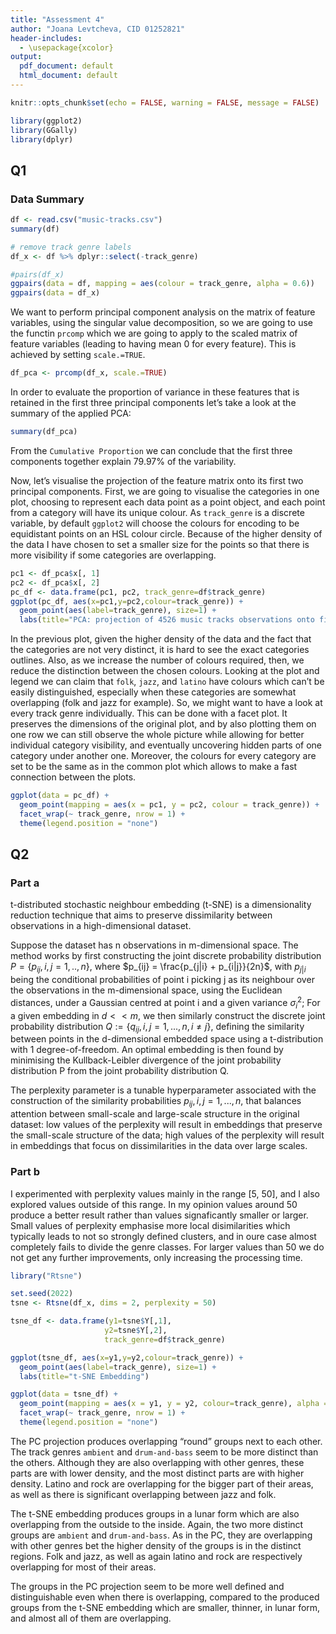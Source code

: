 ```yaml
---
title: "Assessment 4"
author: "Joana Levtcheva, CID 01252821"
header-includes:
  - \usepackage{xcolor}
output:
  pdf_document: default
  html_document: default
---
```


```r
knitr::opts_chunk$set(echo = FALSE, warning = FALSE, message = FALSE)
```

```r
library(ggplot2)
library(GGally)
library(dplyr)
```

## Q1

### Data Summary

```r
df <- read.csv("music-tracks.csv")
summary(df)

# remove track genre labels 
df_x <- df %>% dplyr::select(-track_genre)
```


```r
#pairs(df_x)
ggpairs(data = df, mapping = aes(colour = track_genre, alpha = 0.6))
ggpairs(data = df_x)
```

We want to perform principal component analysis on the matrix of feature variables, using the singular value decomposition, so we are going to use the functin `prcomp` which we are going to apply to the scaled matrix of feature variables (leading to having mean 0 for every feature). This is achieved by setting `scale.=TRUE`.

```r
df_pca <- prcomp(df_x, scale.=TRUE)
```

In order to evaluate the proportion of variance in these features that is retained in the first three principal components let's take a look at the summary of the applied PCA:

```r
summary(df_pca)
```

From the `Cumulative Proportion` we can conclude that the first three components together explain 79.97% of the variability.

Now, let's visualise the projection of the feature matrix onto its first two principal components. First, we are going to visualise the categories in one plot, choosing to represent each data point as a point object, and each point from a category will have its unique colour. As `track_genre` is a discrete variable, by default `ggplot2` will choose the colours for encoding to be equidistant points on an HSL colour circle. Because of the higher density of the data I have chosen to set a smaller size for the points so that there is more visibility if some categories are overlapping.

```r
pc1 <- df_pca$x[, 1]
pc2 <- df_pca$x[, 2]
pc_df <- data.frame(pc1, pc2, track_genre=df$track_genre)
ggplot(pc_df, aes(x=pc1,y=pc2,colour=track_genre)) + 
  geom_point(aes(label=track_genre), size=1) + 
  labs(title="PCA: projection of 4526 music tracks observations onto first two PCs")
```

In the previous plot, given the higher density of the data and the fact that the categories are not very distinct, it is hard to see the exact categories outlines. Also, as we increase the number of colours required, then, we reduce the distinction between the chosen colours. Looking at the plot and legend we can claim that `folk`, `jazz`, and `latino` have colours which can't be easily distinguished, especially when these categories are somewhat overlapping (folk and jazz for example). So, we might want to have a look at every track genre individually. This can be done with a facet plot. It preserves the dimensions of the original plot, and by also plotting them on one row we can still observe the whole picture while allowing for better individual category visibility, and eventually uncovering hidden parts of one category under another one. Moreover, the colours for every category are set to be the same as in the common plot which allows to make a fast connection between the plots.

```r
ggplot(data = pc_df) + 
  geom_point(mapping = aes(x = pc1, y = pc2, colour = track_genre)) + 
  facet_wrap(~ track_genre, nrow = 1) +
  theme(legend.position = "none")
```

## Q2

### Part a

t-distributed stochastic neighbour embedding (t-SNE) is a dimensionality reduction technique that aims to preserve dissimilarity between observations in a high-dimensional dataset.

Suppose the dataset has n observations in m-dimensional space. The method works by first constructing the joint discrete probability distribution $P = \{p_{ij}, i,j=1,..,n\}$, where $p_{ij} = \frac{p_{j|i} + p_{i|j}}{2n}$, with $p_{j|i}$ being the conditional probabilities of point i picking j as its neighbour over the observations in the m-dimensional space, using the Euclidean distances, under a Gaussian centred at point i and a given variance $\sigma_i^2$; For a given embedding in $d << m$, we then similarly construct the discrete joint probability distribution $Q := \{q_{ij}, i,j = 1, ..., n, i \neq j \}$, defining the similarity between points in the d-dimensional embedded space using a t-distribution with 1 degree-of-freedom. An optimal embedding is then found by minimising the Kullback-Leibler divergence of the joint probability distribution P from the joint probability distribution Q.

The perplexity parameter is a tunable hyperparameter associated with the construction of the similarity probabilities $p_{ij}, i,j=1,...,n$, that balances attention between small-scale and large-scale structure in the original dataset: low values of the perplexity will result in embeddings that preserve the small-scale structure of the data; high values of the perplexity will result in embeddings that focus on dissimilarities in the data over large scales.

### Part b

I experimented with perplexity values mainly in the range [5, 50], and I also explored values outside of this range. In my opinion values around 50 produce a better result rather than values signaficantly smaller or larger. Small values of perplexity emphasise more local disimilarities which typically leads to not so strongly defined clusters, and in oure case almost completely fails to divide the genre classes. For larger values than 50 we do not get any further improvements, only increasing the processing time.


```r
library("Rtsne")
```

```r
set.seed(2022)
tsne <- Rtsne(df_x, dims = 2, perplexity = 50)
```

```r
tsne_df <- data.frame(y1=tsne$Y[,1], 
                     y2=tsne$Y[,2],
                     track_genre=df$track_genre)

ggplot(tsne_df, aes(x=y1,y=y2,colour=track_genre)) + 
  geom_point(aes(label=track_genre), size=1) +
  labs(title="t-SNE Embedding")
```

```r
ggplot(data = tsne_df) + 
  geom_point(mapping = aes(x = y1, y = y2, colour=track_genre), alpha = 0.6) + 
  facet_wrap(~ track_genre, nrow = 1) + 
  theme(legend.position = "none")
```

The PC projection produces overlapping "round" groups next to each other. The track genres `ambient` and `drum-and-bass` seem to be more distinct than the others. Although they are also overlapping with other genres, these parts are with lower density, and the most distinct parts are with higher density. Latino and rock are overlapping for the bigger part of their areas, as well as there is significant overlapping between jazz and folk.

The t-SNE embedding produces groups in a lunar form which are also overlapping from the outside to the inside. Again, the two more distinct groups are `ambient` and `drum-and-bass`. As in the PC, they are overlapping with other genres bet the higher density of the groups is in the distinct regions. Folk and jazz, as well as again latino and rock are respectively overlapping for most of their areas. 

The groups in the PC projection seem to be more well defined and distinguishable even when there is overlapping, compared to the produced groups from the t-SNE embedding which are smaller, thinner, in lunar form, and almost all of them are overlapping.
